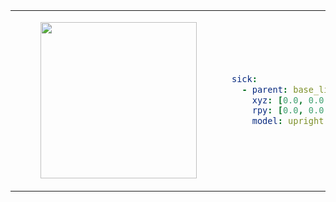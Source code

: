 <table>
<tr>
<td>
<center>
<figure>
    <img src={require("./img/sick_upright.png").default} width="250" />
</figure>
</center>
</td>
<td>

```yaml
sick:
  - parent: base_link
    xyz: [0.0, 0.0, 0.0]
    rpy: [0.0, 0.0, 0.0]
    model: upright
```
</td>
</tr>
</table>
